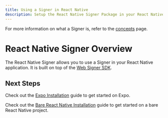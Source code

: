 ```yaml
---
title: Using a Signer in React Native
description: Setup the React Native Signer Package in your React Native Project
---
```



For more information on what a Signer is, refer to the [concepts](/wallets/concepts/smart-account-signer) page.

# React Native Signer Overview

The React Native Signer allows you to use a Signer in your React Native application. It is built on top of the [Web Signer SDK](/wallets/signer/what-is-a-signer).

<Snippet />

## Next Steps

Check out the [Expo Installation](/wallets/react-native/getting-started/getting-started-expo#install-the-react-native-signer-package) guide to get started on Expo.

Check out the [Bare React Native Installation](/wallets/react-native/getting-started/getting-started-rn-bare#install-the-react-native-signer-package) guide to get started on a bare React Native project.
